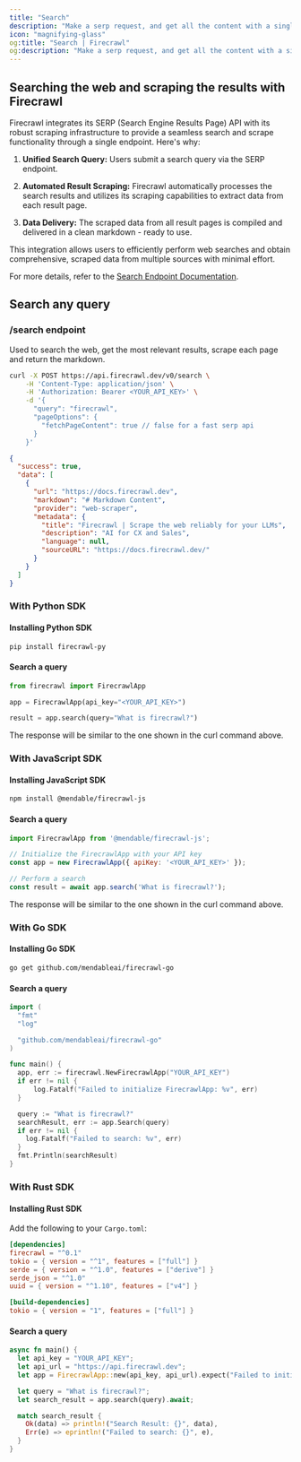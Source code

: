 ```yaml
---
title: "Search"
description: "Make a serp request, and get all the content with a single API request"
icon: "magnifying-glass"
og:title: "Search | Firecrawl"
og:description: "Make a serp request, and get all the content with a single API request"
---
```


## Searching the web and scraping the results with Firecrawl

Firecrawl integrates its SERP (Search Engine Results Page) API with its robust scraping infrastructure to provide a seamless search and scrape functionality through a single endpoint. Here's why:

1. **Unified Search Query:**
   Users submit a search query via the SERP endpoint.

2. **Automated Result Scraping:**
   Firecrawl automatically processes the search results and utilizes its scraping capabilities to extract data from each result page.

3. **Data Delivery:**
   The scraped data from all result pages is compiled and delivered in a clean markdown - ready to use.

This integration allows users to efficiently perform web searches and obtain comprehensive, scraped data from multiple sources with minimal effort.

For more details, refer to the [Search Endpoint Documentation](https://docs.firecrawl.dev/api-reference/endpoint/search).

## Search any query

### /search endpoint

Used to search the web, get the most relevant results, scrape each page and return the markdown.

```bash
curl -X POST https://api.firecrawl.dev/v0/search \
    -H 'Content-Type: application/json' \
    -H 'Authorization: Bearer <YOUR_API_KEY>' \
    -d '{
      "query": "firecrawl",
      "pageOptions": {
        "fetchPageContent": true // false for a fast serp api
      }
    }'
```

```json
{
  "success": true,
  "data": [
    {
      "url": "https://docs.firecrawl.dev",
      "markdown": "# Markdown Content",
      "provider": "web-scraper",
      "metadata": {
        "title": "Firecrawl | Scrape the web reliably for your LLMs",
        "description": "AI for CX and Sales",
        "language": null,
        "sourceURL": "https://docs.firecrawl.dev/"
      }
    }
  ]
}
```

### With Python SDK

#### Installing Python SDK

```bash
pip install firecrawl-py
```

#### Search a query

```python
from firecrawl import FirecrawlApp

app = FirecrawlApp(api_key="<YOUR_API_KEY>")

result = app.search(query="What is firecrawl?")
```


The response will be similar to the one shown in the curl command above.

### With JavaScript SDK

#### Installing JavaScript SDK

```bash
npm install @mendable/firecrawl-js
```

#### Search a query

```javascript
import FirecrawlApp from '@mendable/firecrawl-js';

// Initialize the FirecrawlApp with your API key
const app = new FirecrawlApp({ apiKey: '<YOUR_API_KEY>' });

// Perform a search
const result = await app.search('What is firecrawl?');
```

The response will be similar to the one shown in the curl command above.

### With Go SDK

#### Installing Go SDK

```bash
go get github.com/mendableai/firecrawl-go
```

#### Search a query

```go
import (
  "fmt"
  "log"

  "github.com/mendableai/firecrawl-go"
)

func main() {
  app, err := firecrawl.NewFirecrawlApp("YOUR_API_KEY")
  if err != nil {
      log.Fatalf("Failed to initialize FirecrawlApp: %v", err)
  }

  query := "What is firecrawl?"
  searchResult, err := app.Search(query)
  if err != nil {
    log.Fatalf("Failed to search: %v", err)
  }
  fmt.Println(searchResult)
}
```

### With Rust SDK

#### Installing Rust SDK

Add the following to your `Cargo.toml`:
```toml
[dependencies]
firecrawl = "^0.1"
tokio = { version = "^1", features = ["full"] }
serde = { version = "^1.0", features = ["derive"] }
serde_json = "^1.0"
uuid = { version = "^1.10", features = ["v4"] }

[build-dependencies]
tokio = { version = "1", features = ["full"] }
```

#### Search a query

```rust
async fn main() {
  let api_key = "YOUR_API_KEY";
  let api_url = "https://api.firecrawl.dev";
  let app = FirecrawlApp::new(api_key, api_url).expect("Failed to initialize FirecrawlApp");

  let query = "What is firecrawl?";
  let search_result = app.search(query).await;

  match search_result {
    Ok(data) => println!("Search Result: {}", data),
    Err(e) => eprintln!("Failed to search: {}", e),
  }
}
```

